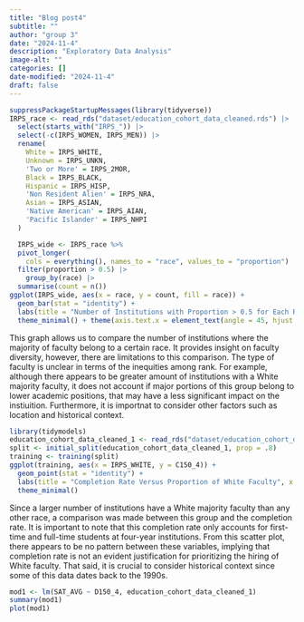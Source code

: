 ```yaml
---
title: "Blog post4"
subtitle: ""
author: "group 3"
date: "2024-11-4"
description: "Exploratory Data Analysis"
image-alt: ""
categories: []
date-modified: "2024-11-4"
draft: false
---
```

```r
suppressPackageStartupMessages(library(tidyverse))
IRPS_race <- read_rds("dataset/education_cohort_data_cleaned.rds") |>
  select(starts_with("IRPS_")) |>
  select(-c(IRPS_WOMEN, IRPS_MEN)) |>
  rename(
    White = IRPS_WHITE,
    Unknown = IRPS_UNKN,
    'Two or More' = IRPS_2MOR,
    Black = IRPS_BLACK,     
    Hispanic = IRPS_HISP, 
    'Non Resident Alien' = IRPS_NRA,
    Asian = IRPS_ASIAN, 
    'Native American' = IRPS_AIAN,
    'Pacific Islander' = IRPS_NHPI
  )

  IRPS_wide <- IRPS_race %>%
  pivot_longer(
    cols = everything(), names_to = "race", values_to = "proportion") |>
  filter(proportion > 0.5) |>
    group_by(race) |>
  summarise(count = n())
ggplot(IRPS_wide, aes(x = race, y = count, fill = race)) +
  geom_bar(stat = "identity") + 
  labs(title = "Number of Institutions with Proportion > 0.5 for Each Race", x = "Race", y = "Number of Institutions") +
  theme_minimal() + theme(axis.text.x = element_text(angle = 45, hjust = 1))
```
This graph allows us to compare the number of institutions where the majority of faculty belong to a certain race. It provides insight on faculty diversity, however, there are limitations to this comparison. The type of faculty is unclear in terms of the inequities among rank. For example, although there appears to be greater amount of institutions with a White majority faculty, it does not account if major portions of this group belong to lower academic positions, that may have a less significant impact on the instiuition. Furthermore, it is importnat to consider other factors such as location and historical context.

```r
library(tidymodels)
education_cohort_data_cleaned_1 <- read_rds("dataset/education_cohort_data_cleaned.rds")
split <- initial_split(education_cohort_data_cleaned_1, prop = .8)
training <- training(split)
ggplot(training, aes(x = IRPS_WHITE, y = C150_4)) +
  geom_point(stat = "identity") + 
  labs(title = "Completion Rate Versus Proportion of White Faculty", x = "Proportion of White Faculty", y = "Completion Rate") +
  theme_minimal() 

```
Since a larger number of institutions have a White majority faculty than any other race, a comparison was made between this group and the completion rate. It is important to note that this completion rate only accounts for first-time and full-time students at four-year institutions. From this scatter plot, there appears to be no pattern between these variables, implying that completion rate is not an evident justification for prioritizing the hiring of White faculty. That said, it is crucial to consider historical context since some of this data dates back to the 1990s. 

```r
mod1 <- lm(SAT_AVG ~ D150_4, education_cohort_data_cleaned_1)
summary(mod1)
plot(mod1)
```
